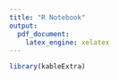 ```yaml
---
title: "R Notebook"
output:
  pdf_document:
    latex_engine: xelatex
---
```


```r
library(kableExtra)
```

\begin{longtable}{>{\bfseries}lllll}
\toprule
\multicolumn{1}{c}{\textbf{ }} & \multicolumn{1}{c}{\textbf{ }} & \multicolumn{3}{c}{\textbf{Vaccination Coverage}} \\
\cmidrule(l{3pt}r{3pt}){3-5}
\textbf{Category} & \textbf{Variable} & \textbf{All} & \textbf{≤Median} & \textbf{>Median}\\
\midrule
 & Number of counties & 2163 & 1162 & \vphantom{1} 1001\\

\multirow{-2}{*}{\raggedright\arraybackslash } & Number of counties & 2163 & 1162 & 1001\\
\cmidrule{1-5}
 & COVID-19 death rate (per 100,000 people) & 20.9 ( 44.8 ) & 19.1 ( 34.5 ) & 22.9 ( 54.3 )\\

 & COVID-19 confirmed-case rate (per 100,000 people) & 582.2 ( 803.7 ) & 566.6 ( 692.4 ) & 600.4 ( 916 )\\

\multirow{-3}{*}{\raggedright\arraybackslash COVID-19} & Number of days since first case & 95.7 ( 12.3 ) & 92.9 ( 13 ) & 99 ( 10.4 )\\
\cmidrule{1-5}
 & \% families & 66.5 ( 5.2 ) & 66.9 ( 4.8 ) & 66.1 ( 5.6 )\\

 & \% families with only one parent & 16.4 ( 4.5 ) & 17.4 ( 5 ) & 15.3 ( 3.5 )\\

 & \% with bachelor & 14.5 ( 5.8 ) & 12.1 ( 4.2 ) & 17.3 ( 6.2 )\\

 & \% with Internet & 74 ( 9.1 ) & 70.6 ( 8.9 ) & 77.9 ( 7.6 )\\

\multirow{-5}{*}{\raggedright\arraybackslash Socioeconomic factors} & \% median income (\$1,000) & 52.5 ( 14 ) & 47.4 ( 10.8 ) & 58.5 ( 14.9 )\\
\cmidrule{1-5}
 & Rate of hospital beds (per 1,000 people) & 3.2 ( 3.2 ) & 3.2 ( 3.2 ) & 3.2 ( 3.2 )\\

 & \% with Alzheimer's disease & 10.4 ( 1.9 ) & 10.4 ( 2.1 ) & 10.3 ( 1.6 )\\

 & \% with asthma & 4.6 ( 1.2 ) & 4.4 ( 1.2 ) & 4.8 ( 1.1 )\\

 & \% with atrial fibrillation & 8.2 ( 1.4 ) & 7.8 ( 1.4 ) & 8.7 ( 1.2 )\\

 & \% with breast cancer & 2.8 ( 0.6 ) & 2.6 ( 0.6 ) & 3 ( 0.6 )\\

 & \% with colorectal cancer & 1.1 ( 0.3 ) & 1.1 ( 0.4 ) & 1.1 ( 0.3 )\\

 & \% with lung cancer & 1 ( 0.3 ) & 1 ( 0.3 ) & 1 ( 0.2 )\\

 & \% with obstructive pulmonary disease & 13 ( 3.5 ) & 13.6 ( 3.7 ) & 12.2 ( 3.1 )\\

 & \% with chronic kidney disease & 23.5 ( 4.2 ) & 23.8 ( 4.5 ) & 23.1 ( 3.7 )\\

 & \% with depression & 18 ( 3.3 ) & 17.5 ( 3.4 ) & 18.6 ( 3 )\\

 & \% with diabetes & 27.4 ( 4.7 ) & 28.5 ( 4.8 ) & 26.1 ( 4.2 )\\

 & \% with heart failure & 14.5 ( 3 ) & 15.2 ( 3.2 ) & 13.7 ( 2.6 )\\

 & \% with hypertension & 57.7 ( 8.1 ) & 58.5 ( 8.6 ) & 56.9 ( 7.3 )\\

 & \% with ischemic heart disease & 27.3 ( 5.2 ) & 28 ( 5.5 ) & 26.4 ( 4.7 )\\

 & \% with obesity & 17.5 ( 5.6 ) & 17.8 ( 6 ) & 17.2 ( 5.2 )\\

 & \% with rheumatoid arthritis & 33.6 ( 4.8 ) & 34.1 ( 5.2 ) & 32.9 ( 4.3 )\\

 & \% stroke transient ischemic attack & 3.6 ( 0.9 ) & 3.6 ( 1 ) & 3.5 ( 0.8 )\\

\multirow{-18}{*}{\raggedright\arraybackslash Health factors} & \% using tobacco & 9.6 ( 3.1 ) & 10.1 ( 3.3 ) & 9.1 ( 2.8 )\\
\cmidrule{1-5}
 & \% average PM2.5(microg/m3) & 8.9 ( 2.3 ) & 8.6 ( 2.4 ) & 9.2 ( 2.2 )\\

 & Summer temperature (K) & 303.2 ( 3.1 ) & 303.9 ( 3.2 ) & 302.3 ( 2.9 )\\

 & \% Summer humidity & 89.6 ( 9.2 ) & 89.3 ( 10.6 ) & 89.9 ( 7.3 )\\

 & Winter temperature (K) & 280.8 ( 6.7 ) & 282.5 ( 6.8 ) & 278.8 ( 6 )\\

\multirow{-5}{*}{\raggedright\arraybackslash Environmental factors} & \% Winter humidity & 87.4 ( 4.9 ) & 87.6 ( 5.1 ) & 87.2 ( 4.6 )\\
\cmidrule{1-5}
 & \% median age & 40.2 ( 4.8 ) & 40.3 ( 4.9 ) & 40.1 ( 4.8 )\\

 & \% 65 years or more of age & 17.5 ( 4.1 ) & 17.7 ( 4 ) & 17.2 ( 4.1 )\\

 & Sex ratio & 99.5 ( 9 ) & 100.9 ( 11.1 ) & 97.8 ( 5.1 )\\

\multirow{-4}{*}{\raggedright\arraybackslash Population demographics} & Child dependency ratio & 37.9 ( 6.1 ) & 38.9 ( 6.4 ) & 36.8 ( 5.5 )\\
\cmidrule{1-5}
 & \% black & 10.4 ( 15.1 ) & 12.6 ( 18 ) & 7.8 ( 10.1 )\\

 & \% latino & 9.9 ( 13.7 ) & 11.6 ( 16.9 ) & 7.9 ( 8.3 )\\

 & \% white & 81.9 ( 16.2 ) & 79.7 ( 18.8 ) & 84.4 ( 12.2 )\\

 & \% asian & 1.6 ( 2.6 ) & 1.1 ( 2.1 ) & 2.2 ( 3.1 )\\

 & \% island native & 0.1 ( 0.2 ) & 0.1 ( 0.1 ) & 0.1 ( 0.2 )\\

 & \% other & 2.2 ( 3.5 ) & 2.5 ( 4.2 ) & 2 ( 2.5 )\\

\multirow{-7}{*}{\raggedright\arraybackslash Race} & \% two more races & 2.4 ( 1.7 ) & 2.3 ( 1.7 ) & 2.6 ( 1.6 )\\
\bottomrule
\end{longtable}